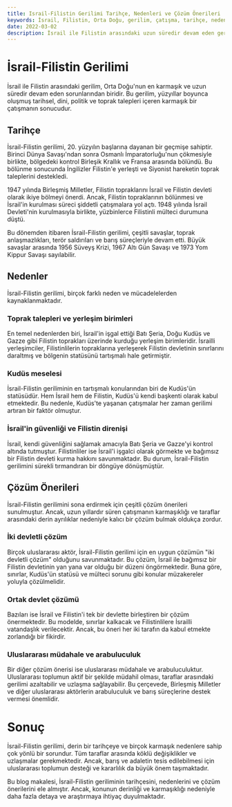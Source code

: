 ```yaml
---
title: Israil-Filistin Gerilimi Tarihçe, Nedenleri ve Çözüm Önerileri
keywords: İsrail, Filistin, Orta Doğu, gerilim, çatışma, tarihçe, nedenler, çözüm önerileri
date: 2022-03-02
description: İsrail ile Filistin arasındaki uzun süredir devam eden gerilim tarihçesini, nedenlerini ve çözüm önerilerini inceleyen bir blog makalesi.
---
```


# İsrail-Filistin Gerilimi

İsrail ile Filistin arasındaki gerilim, Orta Doğu'nun en karmaşık ve uzun süredir devam eden sorunlarından biridir. Bu gerilim, yüzyıllar boyunca oluşmuş tarihsel, dini, politik ve toprak talepleri içeren karmaşık bir çatışmanın sonucudur.

## Tarihçe

İsrail-Filistin gerilimi, 20. yüzyılın başlarına dayanan bir geçmişe sahiptir. Birinci Dünya Savaşı'ndan sonra Osmanlı İmparatorluğu'nun çökmesiyle birlikte, bölgedeki kontrol Birleşik Krallık ve Fransa arasında bölündü. Bu bölünme sonucunda İngilizler Filistin'e yerleşti ve Siyonist hareketin toprak taleplerini destekledi.

1947 yılında Birleşmiş Milletler, Filistin topraklarını İsrail ve Filistin devleti olarak ikiye bölmeyi önerdi. Ancak, Filistin topraklarının bölünmesi ve İsrail'in kurulması süreci şiddetli çatışmalara yol açtı. 1948 yılında İsrail Devleti'nin kurulmasıyla birlikte, yüzbinlerce Filistinli mülteci durumuna düştü.

Bu dönemden itibaren İsrail-Filistin gerilimi, çeşitli savaşlar, toprak anlaşmazlıkları, terör saldırıları ve barış süreçleriyle devam etti. Büyük savaşlar arasında 1956 Süveyş Krizi, 1967 Altı Gün Savaşı ve 1973 Yom Kippur Savaşı sayılabilir.

## Nedenler

İsrail-Filistin gerilimi, birçok farklı neden ve mücadelelerden kaynaklanmaktadır.

### Toprak talepleri ve yerleşim birimleri

En temel nedenlerden biri, İsrail'in işgal ettiği Batı Şeria, Doğu Kudüs ve Gazze gibi Filistin toprakları üzerinde kurduğu yerleşim birimleridir. İsrailli yerleşimciler, Filistinlilerin topraklarına yerleşerek Filistin devletinin sınırlarını daraltmış ve bölgenin statüsünü tartışmalı hale getirmiştir.

### Kudüs meselesi

İsrail-Filistin geriliminin en tartışmalı konularından biri de Kudüs'ün statüsüdür. Hem İsrail hem de Filistin, Kudüs'ü kendi başkenti olarak kabul etmektedir. Bu nedenle, Kudüs'te yaşanan çatışmalar her zaman gerilimi artıran bir faktör olmuştur.

### İsrail'in güvenliği ve Filistin direnişi

İsrail, kendi güvenliğini sağlamak amacıyla Batı Şeria ve Gazze'yi kontrol altında tutmuştur. Filistinliler ise İsrail'i işgalci olarak görmekte ve bağımsız bir Filistin devleti kurma hakkını savunmaktadır. Bu durum, İsrail-Filistin gerilimini sürekli tırmandıran bir döngüye dönüşmüştür.

## Çözüm Önerileri

İsrail-Filistin gerilimini sona erdirmek için çeşitli çözüm önerileri sunulmuştur. Ancak, uzun yıllardır süren çatışmanın karmaşıklığı ve taraflar arasındaki derin ayrılıklar nedeniyle kalıcı bir çözüm bulmak oldukça zordur.

### İki devletli çözüm

Birçok uluslararası aktör, İsrail-Filistin gerilimi için en uygun çözümün "iki devletli çözüm" olduğunu savunmaktadır. Bu çözüm, İsrail ile bağımsız bir Filistin devletinin yan yana var olduğu bir düzeni öngörmektedir. Buna göre, sınırlar, Kudüs'ün statüsü ve mülteci sorunu gibi konular müzakereler yoluyla çözülmelidir.

### Ortak devlet çözümü

Bazıları ise İsrail ve Filistin'i tek bir devlette birleştiren bir çözüm önermektedir. Bu modelde, sınırlar kalkacak ve Filistinlilere İsrailli vatandaşlık verilecektir. Ancak, bu öneri her iki tarafın da kabul etmekte zorlandığı bir fikirdir.

### Uluslararası müdahale ve arabuluculuk

Bir diğer çözüm önerisi ise uluslararası müdahale ve arabuluculuktur. Uluslararası toplumun aktif bir şekilde müdahil olması, taraflar arasındaki gerilimi azaltabilir ve uzlaşma sağlayabilir. Bu çerçevede, Birleşmiş Milletler ve diğer uluslararası aktörlerin arabuluculuk ve barış süreçlerine destek vermesi önemlidir.

# Sonuç

İsrail-Filistin gerilimi, derin bir tarihçeye ve birçok karmaşık nedenlere sahip çok yönlü bir sorundur. Tüm taraflar arasında köklü değişiklikler ve uzlaşmalar gerekmektedir. Ancak, barış ve adaletin tesis edilebilmesi için uluslararası toplumun desteği ve kararlılık da büyük önem taşımaktadır.

Bu blog makalesi, İsrail-Filistin geriliminin tarihçesini, nedenlerini ve çözüm önerilerini ele almıştır. Ancak, konunun derinliği ve karmaşıklığı nedeniyle daha fazla detaya ve araştırmaya ihtiyaç duyulmaktadır.